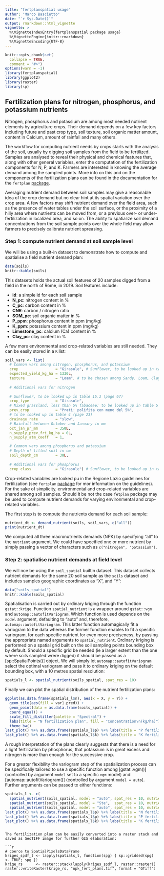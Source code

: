 ```yaml
---
title: "fertplanspatial usage"
author: "Marco Bascietto"
date: "`r Sys.Date()`"
output: rmarkdown::html_vignette
vignette: >
  %\VignetteIndexEntry{fertplanspatial package usage}
  %\VignetteEngine{knitr::rmarkdown}
  %\VignetteEncoding{UTF-8}
---
```


```r
knitr::opts_chunk$set(
  collapse = TRUE,
  comment = "#>")
options(warn = -1)
library(fertplanspatial)
library(ggplot2)
library(raster)
library(sp)
```


## Fertilization plans for nitrogen, phosphorus, and potassium nutrients

Nitrogen, phosphorus and potassium are among most needed nutrient elements by agriculture crops. Their demand depends on a few key factors including future and past crop type, soil texture, soil organic matter amount, content in Calcium, amount of rainfall and many others.

The workflow for computing nutrient needs by crops starts with the analysis of the soil, usually by digging soil samples from the field to be fertilized. Samples are analysed to reveal their physical and chemical features that, along with other general variables, enter the computation of the fertilization components for N, P, and K. Farmers are interested in knowing the average demand among the sampled points. More info on this and on the components of the fertilization plans can be found in the documentation for the `fertplan` [package](https://github.com/mbask/fertplan).

Averaging nutrient demand between soil samples may give a reasonable idea of the crop demand but no clear hint at its spatial variation over the crop area. A few factors may shift nutrient demand over the field area, such as the presence of water tables under the soil surface, or the proximity of a hilly area where nutrients can be moved from, or a previous over- or under-fertilization in localized area, and so on. The ability to spatialize soil demand concentrations from the soil sample points over the whole field may allow farmers to precisely calibrate nutrient spreasing.

### Step 1: compute nutrient demand at soil sample level

We will be using a built-in dataset to demonstrate how to compute and spatialise a field nutrient demand plan:

```r
data(soils)
knitr::kable(soils)
```

This datasets holds the actual soil features of 20 samples digged from a field in the north of Rome, in 2019. Soil features include:

  * **id**: a simple id for each soil sample
  * **N_pc**: nitrogen content in %
  * **C_pc**: carbon content in %
  * **CNR**: carbon / nitrogen ratio
  * **SOM_pc**: soil organic matter in %
  * **P_ppm**: phosphorus content in ppm (mg/kg)
  * **K_ppm**: potassium content in ppm (mg/kg)
  * **Limestone_pc**: calcium (Ca) content in %
  * **Clay_pc**: clay content in %

A few more environmental and crop-related variables are still needed. They can be easily stored in a `R` list:

```r
soil_vars <- list(
  # Common vars among nitrogen, phosphorus, and potassium
  crop                 = "Girasole", # Sunflower, to be looked up in table 15.2 (page 63)
  expected_yield_kg_ha = 1330L,
  texture              = "Loam", # to be chosen among Sandy, Loam, Clayey
  
  # Additional vars for nitrogen
  
  # Sunflower, to be looked up in table 15.3 (page 67)
  crop_type            = "Girasole",
  # Mixed grassland, less than 5% fabaceae; to be looked up in table 5 (page 24)
  prev_crop            = "Prati: polifita con meno del 5%", 
  # to be looked up in table 4 (page 23)
  drainage_rate        = "slow",
  # Rainfall between October and January in mm
  oct_jan_pr_mm        = 350L,
  n_supply_prev_frt_kg_ha = 0L,
  n_supply_atm_coeff   = 1,

  # Common vars among phosphorus and potassium
  # Depth of tilled soil in cm
  soil_depth_cm        = 30L,
  
  # Additional vars for phosphorus
  crop_class           = "Girasole") # Sunflower, to be looked up in table 10 (page 32)
```

Crop-related variables are looked pu in the Regione Lazio guidelines for fertilization (see `fertplan` [package](https://github.com/mbask/fertplan) for mor information on the guidelines). For the sake of simplicity, environmental and crop-related variables are shared among soil samples. Should it be not the case `fetplan` package may be used to compute nutrient demands for varying environmental and crop-related variables.

The first step is to compute the nutrients demand for each soil sample:

```r
nutrient_dt <- demand_nutrient(soils, soil_vars, c("all"))
print(nutrient_dt)
```

We computed all three macronutrients demands (NPK) by specifying "all" to the `nutrient` argument. We could have specified one or more nutrient by simply passing a vector of characters such as `c("nitrogen", "potassium")`.



### Step 2: spatialise nutrient demands at field level

We will noe be using the `soil_spatial` builtin dataset. This dataset collects nutrient demands for the same 20 soil sample as the `soils` dataset and includes samples geographic coordinates as "X", and "Y":

```r
data("soils_spatial")
knitr::kable(soils_spatial)
```

Spatialisation is carried out by ordinary kriging through the function `gstat::krige`. Function `spatial_nutrient` is a wrapper around `gstat::vgm` and `automap::autofitVariogram`. Which function is used depends on the `model` argument, defaulting to "auto" and, therefore, `automap::autofitVariogram`. This latter function automagically fit a variogram to the data whereas the former function enables to fit a specific variogram, for each specific nutrient for even more preciseness, by passing the appropriate named arguments to `spatial_nutrient`.
Ordinary kriging is performed on a spatial grid built on the soil sampling points bounding box by default. Should a specific grid be needed (ie a larger extent than the one where soils sampled wrere digged) it should be passed as a [sp::SpatialPoints()] object. We will simply let `automap::autofitVariogram` select the optimal variogram and pass it to ordinary kriging on the default bounding box, with a 10 metres spatial resolution: 

```r
spatials_l <- spatial_nutrient(soils_spatial, spat_res = 10)
```

Finally we can plot the spatial distribution of the nutrient fertilization plans:

```r
ggplot(as.data.frame(spatials_l$n), aes(x = X, y = Y)) +
  geom_tile(aes(fill = var1.pred)) +
  geom_point(data = as.data.frame(soils_spatial)) +
  coord_equal() +
  scale_fill_distiller(palette = "Spectral") +
  labs(title = "N fertilization plan", fill = "Concentration\n(kg/ha)") +
  theme_bw()
last_plot() %+% as.data.frame(spatials_l$p) %+% labs(title = "P fertilization plan")
last_plot() %+% as.data.frame(spatials_l$k) %+% labs(title = "K fertilization plan")
```

A rough interpretation of the plans clearly suggests that there is a need for a light fertilization by phosphorus, that potassium is in great excess and nitrogen is more than enough for the successive crop.


For a greater flexibility the variogram step of the spatialization process can be specifically tailored to use a specific function among [gstat::vgm()] (controlled by argument `model` set to a specific `vgm` model) and [automap::autofitVariogram()] (controlled by argument `model = auto`). Further arguments can be passed to either functions:

```r
spatials_l <- c(
  spatial_nutrient(soils_spatial, model = "auto", spat_res = 10, nutrient = "nitrogen", alpha = seq(0, 359, 15)),
  spatial_nutrient(soils_spatial, model = "Ste",  spat_res = 10, nutrient = "phosphorus"),
  spatial_nutrient(soils_spatial, model = "auto", spat_res = 10, nutrient = "potassium", alpha = seq(0, 359, 30)))
last_plot() %+% as.data.frame(spatials_l$p) %+% labs(title = "N fertilization plan")
last_plot() %+% as.data.frame(spatials_l$p) %+% labs(title = "P fertilization plan")
last_plot() %+% as.data.frame(spatials_l$k) %+% labs(title = "K fertilization plan")
```

```

The fertilization plan can be easily converted into a raster stack and saved as GeoTIFF image for further GIS elaboration:

```r
# coerce to SpatialPixelsDataFrame
kriges_spdf_l <- lapply(spatials_l, function(spg) { sp::gridded(spg) <- TRUE; spg })
krige_rs      <- raster::stack(lapply(kriges_spdf_l, raster::raster))
raster::writeRaster(krige_rs, "npk_fert_plans.tif", format = "GTiff")
```
